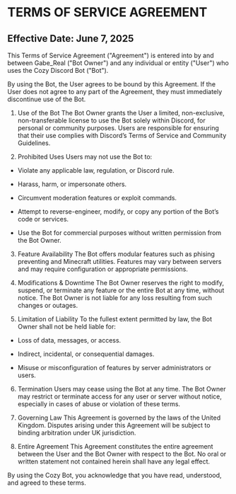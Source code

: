 # TERMS OF SERVICE AGREEMENT
## Effective Date: June 7, 2025
This Terms of Service Agreement ("Agreement") is entered into by and between Gabe_Real ("Bot Owner") and any individual or entity ("User") who uses the Cozy Discord Bot ("Bot").

By using the Bot, the User agrees to be bound by this Agreement. If the User does not agree to any part of the Agreement, they must immediately discontinue use of the Bot.

1. Use of the Bot
The Bot Owner grants the User a limited, non-exclusive, non-transferable license to use the Bot solely within Discord, for personal or community purposes. Users are responsible for ensuring that their use complies with Discord’s Terms of Service and Community Guidelines.

2. Prohibited Uses
Users may not use the Bot to:

- Violate any applicable law, regulation, or Discord rule.

- Harass, harm, or impersonate others.

- Circumvent moderation features or exploit commands.

- Attempt to reverse-engineer, modify, or copy any portion of the Bot’s code or services.

- Use the Bot for commercial purposes without written permission from the Bot Owner.

3. Feature Availability
The Bot offers modular features such as phising preventing and Minecraft utilities. Features may vary between servers and may require configuration or appropriate permissions.

4. Modifications & Downtime
The Bot Owner reserves the right to modify, suspend, or terminate any feature or the entire Bot at any time, without notice. The Bot Owner is not liable for any loss resulting from such changes or outages.

5. Limitation of Liability
To the fullest extent permitted by law, the Bot Owner shall not be held liable for:

- Loss of data, messages, or access.

- Indirect, incidental, or consequential damages.

- Misuse or misconfiguration of features by server administrators or users.

6. Termination
Users may cease using the Bot at any time. The Bot Owner may restrict or terminate access for any user or server without notice, especially in cases of abuse or violation of these terms.

7. Governing Law
This Agreement is governed by the laws of the United Kingdom. Disputes arising under this Agreement will be subject to binding arbitration under UK jurisdiction.

8. Entire Agreement
This Agreement constitutes the entire agreement between the User and the Bot Owner with respect to the Bot. No oral or written statement not contained herein shall have any legal effect.

By using the Cozy Bot, you acknowledge that you have read, understood, and agreed to these terms.
